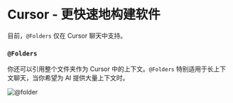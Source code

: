 # Cursor - 更快速地构建软件

目前，`@Folders` 仅在 Cursor 聊天中支持。

### `@Folders`

你还可以引用整个文件夹作为 Cursor 中的上下文。`@Folders` 特别适用于长上下文聊天，当你希望为 AI 提供大量上下文时。

![@folder](https://mintlify.s3-us-west-1.amazonaws.com/cursor/images/context/@folder.png)

